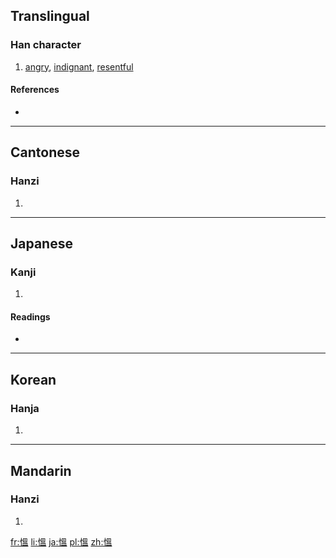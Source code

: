 {{also|愠}}
==Translingual==

===Han character===
{{Han char|rn=61|rad=心|as=10|sn=13|four=9601<sub>7</sub>|canj=心田人廿 (PWOT)}}

# [[angry]], [[indignant]], [[resentful]]

====References====
* {{Han ref|kx=0398.110|dkj=11059|dj=0734.010|hdz=42337.030|uh=614D|ud=24909|bh=B759|bd=46937}}

----

==Cantonese==

===Hanzi===
{{yue-hanzi|jyut=|y=wan3|sim=愠}}

# {{defn|lang=yue|sort=心10}}

----

==Japanese==

===Kanji===
{{ja-kanji|grade=|rs=心10}}

# {{defn|lang=ja|sort=心10}}

====Readings====
* {{ja-readings|on=[[うん]] (un), [[おん]] (on)|kun=[[うらむ]] (uramu), [[いかる]] (ikaru)}}

----

==Korean==

===Hanja===
{{ko-hanja|hangeul=온|eumhun=|rv=on|mr=on|y=on}}

# {{defn|lang=ko|sort=心10}}

----

==Mandarin==

===Hanzi===
{{cmn-hanzi|sim=愠|pin=[[yùn]] ([[yun4]]), [[zhé]] ([[zhe2]])|wg=yün<sup>4</sup>, che<sup>2</sup>}}

# {{defn|lang=cmn|sort=心10}}

[[fr:慍]]
[[li:慍]]
[[ja:慍]]
[[pl:慍]]
[[zh:慍]]